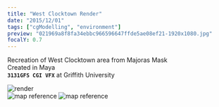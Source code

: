 ```yaml
---
title: "West Clocktown Render"
date: "2015/12/01"
tags: ["cgModelling", "environment"]
preview: "021969a8f8fa34ebbc966596647ffde5ae08ef21-1920x1080.jpg"
focalY: 0.7
---
```



Recreation of West Clocktown area from Majoras Mask  
Created in Maya  
**`3131GFS CGI VFX`** at Griffith University

<div
  style={{ display: "flex", justifyContent: "space-between", flexWrap: "wrap" }}
>
  <Image
    alt="render"
    url="021969a8f8fa34ebbc966596647ffde5ae08ef21-1920x1080.jpg"
    resize="post"
    style={{ width: 800, objectFit: "cover" }}
  />
  <div
    style={{
      display: "flex",
      justifyContent: "space-between",
      flexWrap: "nowrap",
    }}
  >
    <Image
      alt="map reference"
      url="fb628744048a14e944859f819f1af27d543a8b7f-267x332.png"
      style={{ height: 300, objectFit: "cover", marginRight: 8 }}
    />
    <Image
      alt="map reference"
      url="7eb81cab29e18fafdd8319d6d0e0ec8232b95be2-600x323.png"
      resize="halfPost"
      style={{ height: 300, objectFit: "cover" }}
    />
  </div>
</div>
